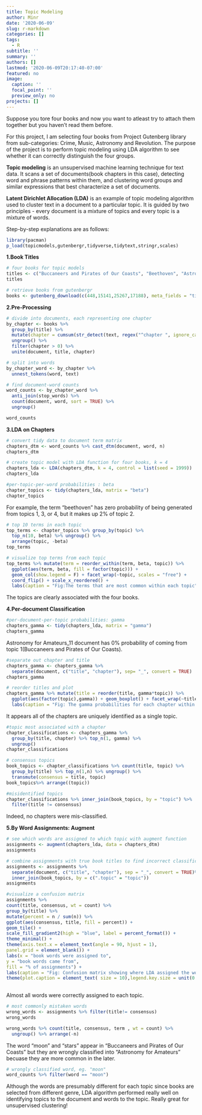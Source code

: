 ```yaml
---
title: Topic Modeling
author: Minr
date: '2020-06-09'
slug: r-markdown
categories: []
tags:
  - R
subtitle: ''
summary: ''
authors: []
lastmod: '2020-06-09T20:17:40-07:00'
featured: no
image:
  caption: ''
  focal_point: ''
  preview_only: no
projects: []
---
```


Suppose you tore four books and now you want to atleast try to attach them together but you haven't read them before.

For this project, I am selecting four books from Project Gutenberg library from sub-categories: Crime, Music, Astronomy and Revolution. The purpose of the project is to perform topic modeling using LDA algorithm to see whether it can correctly distinguish the four groups. 

**Topic modeling** is an unsupervised machine learning technique for text data. It scans a set of documents(book chapters in this case), detecting word and phrase patterns within them, and clustering word groups and similar expressions that best characterize a set of documents.

**Latent Dirichlet Allocation (LDA)** is an example of topic modeling algorithm used to cluster text in a document to a particular topic. It is guided by two principles - every document is a mixture of topics and every topic is a mixture of words. 

Step-by-step explanations are as follows:

```r
library(pacman)
p_load(topicmodels,gutenbergr,tidyverse,tidytext,stringr,scales)
```


**1.Book Titles**
```r
# four books for topic models
titles <- c("Buccaneers and Pirates of Our Coasts", "Beethoven", "Astronomy for Amateurs","The Psychology of Revolution")
titles
```

```r
# retrieve books from gutenbergr
books <- gutenberg_download(c(448,15141,25267,17188), meta_fields = "title")
```



**2.Pre-Processing**
```r
# divide into documents, each representing one chapter
by_chapter <- books %>%
  group_by(title) %>%
  mutate(chapter = cumsum(str_detect(text, regex("^chapter ", ignore_case = TRUE)))) %>%
  ungroup() %>%
  filter(chapter > 0) %>%
  unite(document, title, chapter)

# split into words
by_chapter_word <- by_chapter %>%
  unnest_tokens(word, text)

# find document-word counts
word_counts <- by_chapter_word %>%
  anti_join(stop_words) %>%
  count(document, word, sort = TRUE) %>%
  ungroup()

word_counts
```




**3.LDA on Chapters**
```r
# convert tidy data to document term matrix
chapters_dtm <- word_counts %>% cast_dtm(document, word, n)
chapters_dtm

```


```r
# create topic model with LDA function for four books, k = 4
chapters_lda <- LDA(chapters_dtm, k = 4, control = list(seed = 1999))
chapters_lda
```


```r
#per-topic-per-word probabilities : beta
chapter_topics <- tidy(chapters_lda, matrix = "beta")
chapter_topics
```

For example, the term “beethoven” has zero probability of being generated from topics 1, 3, or 4, but it makes up 2% of topic 2.

```r
# top 10 terms in each topic
top_terms <- chapter_topics %>% group_by(topic) %>%
  top_n(10, beta) %>% ungroup() %>%
  arrange(topic, -beta)
top_terms
```

```r
# visualize top terms from each topic
top_terms %>% mutate(term = reorder_within(term, beta, topic)) %>%
  ggplot(aes(term, beta, fill = factor(topic))) +
  geom_col(show.legend = F) + facet_wrap(~topic, scales = "free") +
  coord_flip() + scale_x_reordered() + 
  labs(caption = "Fig:The terms that are most common within each topic") + theme(plot.caption = element_text(hjust = 0.5, size = 10))
```


The topics are clearly associated with the four books. 



**4.Per-document Classification**

```r
#per-document-per-topic probabilities: gamma
chapters_gamma <- tidy(chapters_lda, matrix = "gamma")
chapters_gamma
```

Astronomy for Amateurs_11 document has 0% probability of coming from topic 1(Buccaneers and Pirates of Our Coasts).

```r
#separate out chapter and title
chapters_gamma <- chapters_gamma %>%
  separate(document, c("title", "chapter"), sep= "_", convert = TRUE)
chapters_gamma
```


```r
# reorder titles and plot
chapters_gamma %>% mutate(title = reorder(title, gamma*topic)) %>%
  ggplot(aes(factor(topic),gamma)) + geom_boxplot() + facet_wrap(~title) +
  labs(caption = "Fig: The gamma probabilities for each chapter within each book") + theme(plot.caption = element_text(hjust = 0.5, size = 12))
```

It appears  all of the chapters are uniquely identified as a single topic.

```r
#topic most associated with a chapter 
chapter_classifications <- chapters_gamma %>%
  group_by(title, chapter) %>% top_n(1, gamma) %>%
  ungroup()
chapter_classifications
```

```r
# consensus topics
book_topics <- chapter_classifications %>% count(title, topic) %>%
  group_by(title) %>% top_n(1,n) %>% ungroup() %>%
  transmute(consensus = title, topic)
book_topics%>% arrange((topic))
```

```r
#misidentified topics
chapter_classifications %>% inner_join(book_topics, by = "topic") %>%
  filter(title != consensus)
```

Indeed, no chapters were mis-classified. 



**5.By Word Assignments: Augment**

```r
# see which words are assigned to which topic with augment function
assignments <- augment(chapters_lda, data = chapters_dtm)
assignments
```


```r
# combine assignments with true book titles to find incorrect classification
assignments <- assignments %>% 
  separate(document, c("title", "chapter"), sep = "_", convert = TRUE)%>%
  inner_join(book_topics, by = c(".topic" = "topic"))
assignments
```


```r
#visualize a confusion matrix
assignments %>%
count(title, consensus, wt = count) %>%
group_by(title) %>%
mutate(percent = n / sum(n)) %>%
ggplot(aes(consensus, title, fill = percent)) +
geom_tile() + 
scale_fill_gradient2(high = "blue", label = percent_format()) +
theme_minimal() +
theme(axis.text.x = element_text(angle = 90, hjust = 1),
panel.grid = element_blank()) +
labs(x = "book words were assigned to",
y = "book words came from",
fill = "% of assignments") + 
labs(caption = "Fig: Confusion matrix showing where LDA assigned the words from each book") +
theme(plot.caption = element_text( size = 10),legend.key.size = unit(0.5, "cm")) 
 
```
 
Almost all words were correctly assigned to each topic.
 
```r
# most commonly mistaken words
wrong_words <- assignments %>% filter(title!= consensus)
wrong_words
```

```r
wrong_words %>% count(title, consensus, term , wt = count) %>% 
  ungroup() %>% arrange(-n)
```

The word "moon" and "stars" appear  in "Buccaneers and Pirates of Our Coasts" but they are wrongly classified into "Astronomy for Amateurs" becuase they are more common in the later. 

```r
# wrongly classified word, eg. "moon"
word_counts %>% filter(word == "moon")
```


Although the words are presumably different for each topic since books are selected from different genre, LDA algorithm performed really well on identifying topics to the document and words to the topic. Really great for unsupervised clustering!











